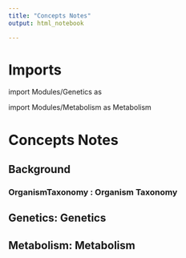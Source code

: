 ```yaml
---
title: "Concepts Notes"
output: html_notebook

---
```

 
# Imports
import Modules/Genetics as 

import Modules/Metabolism as Metabolism

# Concepts Notes

## Background

### __OrganismTaxonomy : Organism Taxonomy__

## __Genetics: Genetics__

## __Metabolism: Metabolism__

